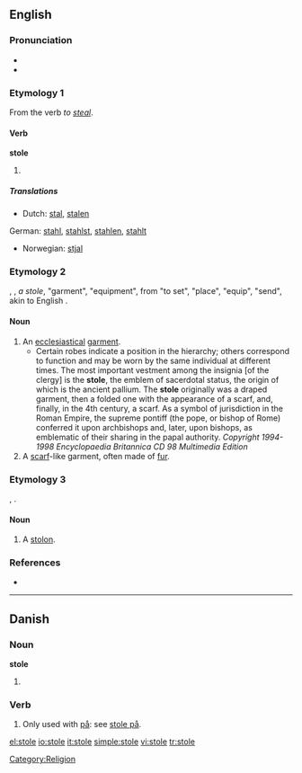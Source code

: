 ==English==

===Pronunciation===
*{{IPA|/'stɔl/}}
*{{audio|en-us-stole.ogg|Audio (US)}}

===Etymology 1===
From the verb ''to [[steal]]''.

====Verb====
'''stole'''

# {{simple past of|[[steal]]}}

=====Translations=====
{{trans-top|simple past of ''to steal''}}
*Dutch: [[stal]], [[stalen]]
German: [[stahl]], [[stahlst]], [[stahlen]], [[stahlt]]
{{trans-mid}}
*Norwegian: [[stjal]]
{{trans-bottom}}

===Etymology 2===
{{AS.}} {{term|stole}}, {{L.}} {{term|stola}}, {{Gr.}} ''a stole'', "garment", "equipment", from "to set", "place", "equip", "send", akin to English {{term|stall}}.

====Noun====
{{en-noun}}

# An [[ecclesiastical]] [[garment]].
#*Certain robes indicate a position in the hierarchy; others correspond to function and may be worn by the same individual at different times. The most important vestment among the insignia [of the clergy] is the '''stole''', the emblem of sacerdotal status, the origin of which is the ancient pallium. The '''stole''' originally was a draped garment, then a folded one with the appearance of a scarf, and, finally, in the 4th century, a scarf. As a symbol of jurisdiction in the Roman Empire, the supreme pontiff (the pope, or bishop of Rome) conferred it upon archbishops and, later, upon bishops, as emblematic of their sharing in the papal authority. ''Copyright 1994-1998 Encyclopaedia Britannica CD 98 Multimedia Edition'' 
# A [[scarf]]-like garment, often made of [[fur]].

===Etymology 3===
{{L.}} {{term|stolo}}, {{term|-onis}}.

====Noun====
{{en-noun}}

# {{botany}} A [[stolon]]. 

===References===
*{{R:1913}}

[[Category:Religion]]

----

==Danish==

===Noun===
'''stole'''

# {{plural of|[[stol]]|lang=Danish}}

===Verb===
{{infl|da|verb}}

# Only used with [[på]]: see [[stole på]].

[[el:stole]]
[[io:stole]]
[[it:stole]]
[[simple:stole]]
[[vi:stole]]
[[tr:stole]]